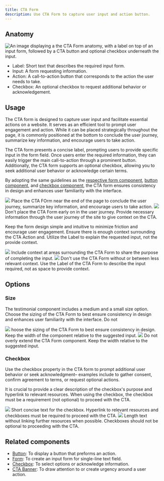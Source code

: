 ```yaml
---
title: CTA Form
description: Use CTA Form to capture user input and action button.
---
```



## Anatomy

![An image displaying a the CTA Form anatomy, with a label on top of an input form, followed by a CTA button and optional checkbox underneath the input.](https://github.com/primer/brand/assets/131988618/2c86dd18-f3b0-41e3-a0d3-cca004ea37b1")

- Label: Short text that describes the required input form. 
- Input: A form requesting information. 
- Action: A call-to-action button that corresponds to the action the user needs to take.
- Checkbox: An optional checkbox to request additional behavior or acknowledgement. 

## Usage

The CTA form is designed to capture user input and facilitate essential actions on a website. It serves as an efficient tool to prompt user engagement and action. While it can be placed strategically throughout the page, it is commonly positioned at the bottom to conclude the user journey, summarize key information, and encourage users to take action.

The CTA form presents a concise label, prompting users to provide specific input in the form field. Once users enter the required information, they can easily trigger the main call-to-action through a prominent button. Additionally, the CTA form supports an optional checkbox, allowing you to seek additional user behavior or acknowledge certain terms.

By adopting the same guidelines as the [respective form component](/components/TextInput), [button component](/components/button), and [checkbox component](/components/checkbox), the CTA form ensures consistency in design and enhances user familiarity with the interface.

<DoDontContainer>
  <Do>
<img src="https://github.com/primer/brand/assets/131988618/561b62c9-c328-4c7e-98e5-18e5a5d7ad42" />
    <Caption>Place the CTA FOrm near the end of the page to conclude the user journey, summarize key information, and encourage users to take action.</Caption>
  </Do>
  <Dont>
    <img src="https://github.com/primer/brand/assets/912236/e6c7e682-9948-4238-bc74-f26d705cce65" />
    <Caption>
      Don't place the CTA Form early on in the user journey. Provide necessary information through the user journey of the site to give context on the CTA. 
    </Caption>
  </Dont>
</DoDontContainer>

Keep the form design simple and intuitive to minimize friction and encourage user engagement. Ensure there is enough context surrounding the CTA Action and. Utilize the Label to explain the requested input, not the provide context. 

<DoDontContainer>
  <Do>
    <img src="https://github.com/primer/brand/assets/912236/8968b579-1ff6-490e-a5a2-2abd2da588e5" />
    <Caption>
      Include context at areas surrounding the CTA Form to share the purpose of completing the input. 
    </Caption>
  </Do>
  <Dont>
    <img src="https://github.com/primer/brand/assets/912236/bcda5e31-1ccc-44a5-9d65-2f6aad326f4b" />
    <Caption>
        Don't use the CTA Form without or between less relevant context. Use the Label of the CTA Form to describe the input required, not as space to provide context. 
    </Caption>
  </Dont>
</DoDontContainer>

## Options

### Size

The testimonial component includes a medium and a small size option. Choose the sizing of the CTA Form to best ensure consistency in design and enhances user familiarity with the interface. Do not 

<DoDontContainer>
  <Do>
    <img src="https://github.com/primer/brand/assets/912236/a10d6454-0b6e-4694-9acc-cdf48e31d922" />
    <Caption>
      hoose the sizing of the CTA Form to best ensure consistency in design. Keep the width of the component relative to the suggested input. 
    </Caption>
  </Do>
  <Dont>
    <img src="https://github.com/primer/brand/assets/912236/34a502ea-4b32-4054-9518-4da63d86acf9" />
    <Caption>Do not overly extend the CTA Form component. Keep the width relative to the suggested input.</Caption>
  </Dont>
</DoDontContainer>

### Checkbox

Use the checkbox property in the CTA form to prompt additional user behavior or seek acknowledgment– examples include to gather consent, confirm agreement to terms, or request optional actions. 

It is crucial to provide a clear description of the checkbox's purpose and hyperlink to relevant resources. When using the checkbox, the checkbox must be a requirement (not optional) to proceed with the CTA.

<DoDontContainer>
  <Do>
    <img src="https://github.com/primer/brand/assets/912236/91ee4072-41a3-4984-9af5-9c6f9b94135c" />
    <Caption>
        Short concise text for the checkbox. Hyperlink to relevant resources and checkboxes must be required to proceed with the CTA.
    </Caption>
  </Do>
  <Dont>
    <img src="https://github.com/primer/brand/assets/912236/63143585-1c28-4380-853d-a6e5dff6f8c1" />
    <Caption>
        Length text without linking further resources when possible. Checkboxes should not be optional to proceeding with the CTA.
    </Caption>
  </Dont>
</DoDontContainer>

## Related components

- [Button](/components/Button): To display a button that preforms an action.
- [Form](/components/TextInput): To create an input form for single-line text field.
- [Checkbox](/components/Checkbox): To select options or acknowledge information. 
- [CTA Banner](/components/CTABanner): To draw attention to or create urgency around a user action.
